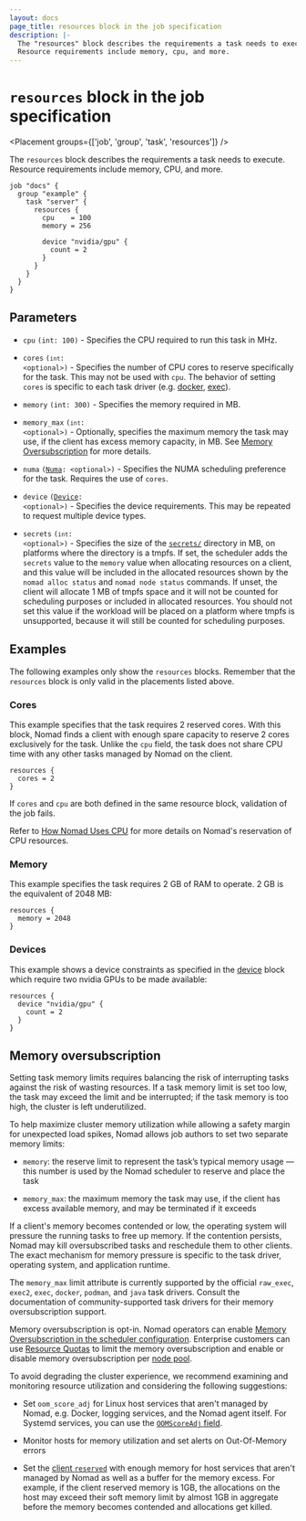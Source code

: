 ```yaml
---
layout: docs
page_title: resources block in the job specification
description: |-
  The "resources" block describes the requirements a task needs to execute.
  Resource requirements include memory, cpu, and more.
---
```


# `resources` block in the job specification

<Placement groups={['job', 'group', 'task', 'resources']} />

The `resources` block describes the requirements a task needs to execute.
Resource requirements include memory, CPU, and more.

```hcl
job "docs" {
  group "example" {
    task "server" {
      resources {
        cpu    = 100
        memory = 256

        device "nvidia/gpu" {
          count = 2
        }
      }
    }
  }
}
```

## Parameters

- `cpu` `(int: 100)` - Specifies the CPU required to run this task in MHz.

- `cores` <code>(`int`: &lt;optional&gt;)</code> - Specifies the number of CPU cores
  to reserve specifically for the task. This may not be used with `cpu`. The behavior
  of setting `cores` is specific to each task driver (e.g. [docker][docker_cpu], [exec][exec_cpu]).

- `memory` `(int: 300)` - Specifies the memory required in MB.

- `memory_max` <code>(`int`: &lt;optional&gt;)</code> - Optionally, specifies the
  maximum memory the task may use, if the client has excess memory capacity, in MB.
  See [Memory Oversubscription](#memory-oversubscription) for more details.

- `numa` <code>([Numa][]: &lt;optional&gt;)</code> - Specifies the
  NUMA scheduling preference for the task. Requires the use of `cores`.

- `device` <code>([Device][]: &lt;optional&gt;)</code> - Specifies the device
  requirements. This may be repeated to request multiple device types.

- `secrets` <code>(`int`: &lt;optional&gt;)</code> - Specifies the size of the
  [`secrets/`][] directory in MB, on platforms where the directory is a
  tmpfs. If set, the scheduler adds the `secrets` value to the `memory` value
  when allocating resources on a client, and this value will be included in the
  allocated resources shown by the `nomad alloc status` and `nomad node status`
  commands. If unset, the client will allocate 1 MB of tmpfs space and it will
  not be counted for scheduling purposes or included in allocated resources. You
  should not set this value if the workload will be placed on a platform where
  tmpfs is unsupported, because it will still be counted for scheduling
  purposes.

## Examples

The following examples only show the `resources` blocks. Remember that the
`resources` block is only valid in the placements listed above.

### Cores

This example specifies that the task requires 2 reserved cores. With this block,
Nomad finds a client with enough spare capacity to reserve 2 cores exclusively
for the task. Unlike the `cpu` field, the task does not share CPU time with any
other tasks managed by Nomad on the client.

```hcl
resources {
  cores = 2
}
```

If `cores` and `cpu` are both defined in the same resource block, validation of
the job fails.

Refer to [How Nomad Uses CPU][concepts-cpu] for more details on Nomad's
reservation of CPU resources.


### Memory

This example specifies the task requires 2 GB of RAM to operate. 2 GB is the
equivalent of 2048 MB:

```hcl
resources {
  memory = 2048
}
```

### Devices

This example shows a device constraints as specified in the [device][] block
which require two nvidia GPUs to be made available:

```hcl
resources {
  device "nvidia/gpu" {
    count = 2
  }
}
```
## Memory oversubscription

Setting task memory limits requires balancing the risk of interrupting tasks
against the risk of wasting resources. If a task memory limit is set too low,
the task may exceed the limit and be interrupted; if the task memory is too
high, the cluster is left underutilized.

To help maximize cluster memory utilization while allowing a safety margin for
unexpected load spikes, Nomad allows job authors to set two separate memory
limits:

* `memory`: the reserve limit to represent the task’s typical memory usage —
  this number is used by the Nomad scheduler to reserve and place the task

* `memory_max`: the maximum memory the task may use, if the client has excess
  available memory, and may be terminated if it exceeds

If a client's memory becomes contended or low, the operating system will
pressure the running tasks to free up memory. If the contention persists, Nomad
may kill oversubscribed tasks and reschedule them to other clients. The exact
mechanism for memory pressure is specific to the task driver, operating system,
and application runtime.

The `memory_max` limit attribute is currently supported by the official
`raw_exec`, `exec2`, `exec`, `docker`, `podman`, and `java` task drivers.  Consult the
documentation of community-supported task drivers for their memory
oversubscription support.

Memory oversubscription is opt-in. Nomad operators can enable [Memory
Oversubscription in the scheduler configuration][api_sched_config]. Enterprise
customers can use [Resource Quotas][quota_spec] to limit the memory
oversubscription and enable or disable memory oversubscription per [node
pool][np_sched_config].

To avoid degrading the cluster experience, we recommend examining and monitoring
resource utilization and considering the following suggestions:

* Set `oom_score_adj` for Linux host services that aren't managed by Nomad, e.g.
  Docker, logging services, and the Nomad agent itself. For Systemd services, you can use the [`OOMScoreAdj` field](https://github.com/hashicorp/nomad/blob/v1.0.0/dist/systemd/nomad.service#L25).

* Monitor hosts for memory utilization and set alerts on Out-Of-Memory errors

* Set the [client `reserved`](/nomad/docs/configuration/client#reserved) with enough
  memory for host services that aren't managed by Nomad as well as a buffer
  for the memory excess. For example, if the client reserved memory is 1GB,
  the allocations on the host may exceed their soft memory limit by almost
  1GB in aggregate before the memory becomes contended and allocations get
  killed.

[api_sched_config]: /nomad/api-docs/operator/scheduler#update-scheduler-configuration
[device]: /nomad/docs/job-specification/device 'Nomad device Job Specification'
[docker_cpu]: /nomad/docs/deploy/task-driver/docker#cpu
[exec_cpu]: /nomad/docs/deploy/task-driver/exec#cpu
[np_sched_config]: /nomad/docs/other-specifications/node-pool#memory_oversubscription_enabled
[quota_spec]: /nomad/docs/other-specifications/quota
[numa]: /nomad/docs/job-specification/numa 'Nomad NUMA Job Specification'
[`secrets/`]: /nomad/docs/reference/runtime-environment-settings#secrets
[concepts-cpu]: /nomad/docs/architecture/cpu
